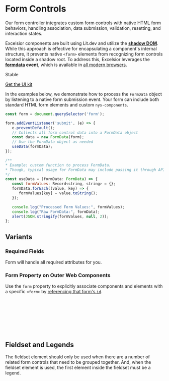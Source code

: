 
<Meta of={FormStories} title="Components/Form/Documentation" />

# Form Controls

Our form controller integrates custom form controls with native HTML form behaviors, handling association, data submission, validation, resetting, and interaction states.

Excelsior components are built using Lit.dev and utilize the **[shadow DOM](https://developer.mozilla.org/en-US/docs/Web/API/Web_components/Using_shadow_DOM)**. While this approach is effective for encapsulating a component's internal structure, it prevents native `<form>` elements from recognizing form controls located inside a shadow root.
To address this, Excelsior leverages the **[formdata](https://developer.mozilla.org/en-US/docs/Web/API/HTMLFormElement/formdata_event) event**, which is available in [all modern browsers](https://caniuse.com/mdn-api_htmlformelement_formdata_event).

<p class="pill stable">Stable</p>

<p class="pill uikit"><a href="#">Get the UI kit</a></p>

In the examples below, we demonstrate how to process the `FormData` object by listening to a native form submission event. Your form can include both standard HTML form elements and custom `nys-components`.
```js
const form = document.querySelector('form');

form.addEventListener('submit', (e) => {
   e.preventDefault();
   // Collects all form control data into a FormData object
   const data = new FormData(form); 
   // Use the FormData object as needed
   useData(formData);
});
```

```javascript
/**
* Example: custom function to process FormData.
* Though, typical usage for FormData may include passing it through API to the backend.
*/
const useData = (formData: FormData) => {
   const formValues: Record<string, string> = {};
   formData.forEach((value, key) => {
      formValues[key] = value.toString();
   });

   console.log("Processed Form Values:", formValues);
   console.log("Raw FormData:", formData);
   alert(JSON.stringify(formValues, null, 2));
};
```
<Canvas of={FormStories.nativeFormWithComponents} />

## Variants
### Required Fields
Form will handle all required attributes for you.
<Canvas of={FormStories.RequiredFields} />

### Form Property on Outer Web Components
Use the `form` property to explicitly associate components and elements with a specific `<form>` by [referencing that form's `id`](https://www.w3.org/TR/2009/WD-html5-20090212/forms.html). 
```html
<!-- For example -->
<nys-form id="my-form">
  <nys-textinput label="Label1"></nys-textinput>
  <nys-textinput label="Label2"></nys-textinput>
</nys-form>
<nys-checkbox form="my-form" label="Label3"></nys-checkbox>
<button form="my-form" type="submit">Submit</button>
```
<Canvas of={FormStories.OutsideFormElements} />

## Fieldset and Legends
The fieldset element should only be used when there are a number of related form controls that need to be grouped together. And, when the fieldset element is used, the first element inside the fieldset must be a legend.
<Canvas of={FormStories.Fieldset} />

